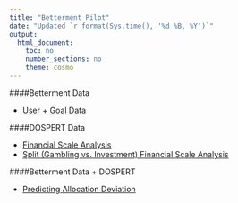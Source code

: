 ```yaml
---
title: "Betterment Pilot"
date: "Updated `r format(Sys.time(), '%d %B, %Y')`"
output: 
  html_document:
    toc: no
    number_sections: no
    theme: cosmo
---
```


####Betterment Data

  * [User + Goal Data](http://schafik.github.io/bangla/presentations/user_goal.html)

####DOSPERT Data

 * [Financial Scale Analysis](https://vlab.decisionsciences.columbia.edu/salah/dospert_combined_ii.html)
 * [Split (Gambling vs. Investment) Financial Scale Analysis](https://vlab.decisionsciences.columbia.edu/salah/dospert_split_ii.html)
 
####Betterment Data + DOSPERT 

  * [Predicting Allocation Deviation](https://vlab.decisionsciences.columbia.edu/salah/user_dospert_deviations_v.html)
  
  
